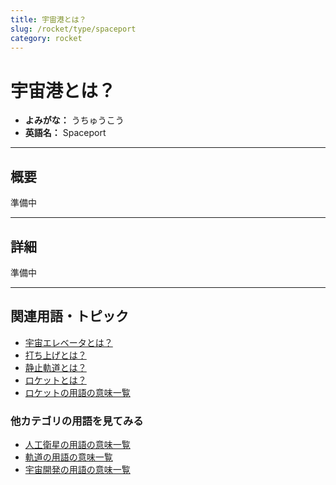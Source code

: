 ```yaml
---
title: 宇宙港とは？
slug: /rocket/type/spaceport
category: rocket
---
```


# 宇宙港とは？

- **よみがな：** うちゅうこう  
- **英語名：** Spaceport  

---

## 概要

準備中

---

## 詳細

準備中

---

## 関連用語・トピック
- [宇宙エレベータとは？](/docs/rocket/type/space-elevator)
- [打ち上げとは？](/docs/rocket/launch/launch)
- [静止軌道とは？](/docs/orbit/type/geostationary-orbit)
- [ロケットとは？](/docs/rocket/rocket)
- [ロケットの用語の意味一覧](/docs/category/rocket)

### 他カテゴリの用語を見てみる
- [人工衛星の用語の意味一覧](/docs/category/satellite)
- [軌道の用語の意味一覧](/docs/category/orbit)
- [宇宙開発の用語の意味一覧](/docs/category/glossary)